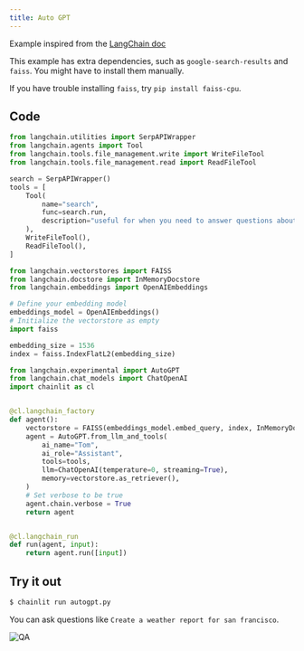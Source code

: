 ```yaml
---
title: Auto GPT
---
```


Example inspired from the [LangChain doc](https://python.langchain.com/en/latest/use_cases/autonomous_agents/autogpt.html)

<Info>This example has extra dependencies, such as `google-search-results` and `faiss`. You might have to install them manually.</Info>

<Info>If you have trouble installing `faiss`, try `pip install faiss-cpu`.</Info>

## Code
```python autogpt.py
from langchain.utilities import SerpAPIWrapper
from langchain.agents import Tool
from langchain.tools.file_management.write import WriteFileTool
from langchain.tools.file_management.read import ReadFileTool

search = SerpAPIWrapper()
tools = [
    Tool(
        name="search",
        func=search.run,
        description="useful for when you need to answer questions about current events. You should ask targeted questions",
    ),
    WriteFileTool(),
    ReadFileTool(),
]

from langchain.vectorstores import FAISS
from langchain.docstore import InMemoryDocstore
from langchain.embeddings import OpenAIEmbeddings

# Define your embedding model
embeddings_model = OpenAIEmbeddings()
# Initialize the vectorstore as empty
import faiss

embedding_size = 1536
index = faiss.IndexFlatL2(embedding_size)

from langchain.experimental import AutoGPT
from langchain.chat_models import ChatOpenAI
import chainlit as cl


@cl.langchain_factory
def agent():
    vectorstore = FAISS(embeddings_model.embed_query, index, InMemoryDocstore({}), {})
    agent = AutoGPT.from_llm_and_tools(
        ai_name="Tom",
        ai_role="Assistant",
        tools=tools,
        llm=ChatOpenAI(temperature=0, streaming=True),
        memory=vectorstore.as_retriever(),
    )
    # Set verbose to be true
    agent.chain.verbose = True
    return agent


@cl.langchain_run
def run(agent, input):
    return agent.run([input])
```

## Try it out

```bash
$ chainlit run autogpt.py
```

You can ask questions like `Create a weather report for san francisco`.

![QA](/images/auto-gpt.png)